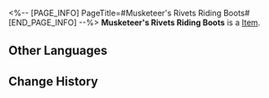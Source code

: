 <%-- [PAGE_INFO]
PageTitle=#Musketeer's Rivets Riding Boots#
[END_PAGE_INFO] --%>
{{Item Infobox
|id          = 31024
|image       = Item Musketeer's Rivets Riding Boots.png
|type        = 
|invCategory = Relics
|rarity      = 2
|effect      = 
|description = These riding boots have a V-shaped cutout. Appearing casual and loose, they are also very comfortable to wear.
|source1     = [[Cavern of Corrosion: Corridor of Fading Echoes]]
}}
'''Musketeer's Rivets Riding Boots''' is a [[Item]].

==Other Languages==
{{Other Languages
|en   = Musketeer's Rivets Riding Boots
|zhs  = 快枪手的铆钉马靴
|zht  = 快槍手的鉚釘馬靴
|ja   = ガンマンのリベットブーツ
|ko   = 거너의 리벳 승마화
|es   = Botas de montar con tachuelas de la pistolera
|fr   = Santiags à rivets de mousquetaire
|ru   = Сапоги стрелка с заклёпками
|th   = Musketeer's Rivets Riding Boots
|vi   = Giày Bốt Đinh Tán Của Thiện Xạ
|de   = Nietenbesetzte Reitstiefel der Musketierin
|id   = Musketeer's Rivets Riding Boots
|pt   = Botas de Montaria com Rebites da Mosqueteira
}}

==Change History==
{{Change History|2.0}}